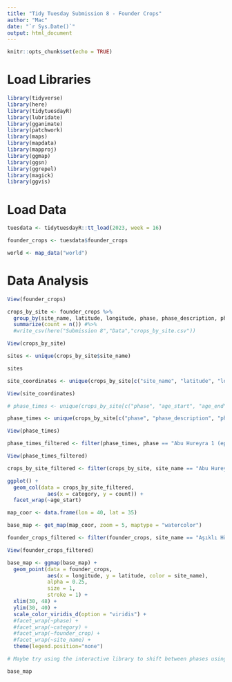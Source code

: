 ```yaml
---
title: "Tidy Tuesday Submission 8 - Founder Crops"
author: "Mac"
date: "`r Sys.Date()`"
output: html_document
---
```


```r
knitr::opts_chunk$set(echo = TRUE)
```

# Load Libraries

```r
library(tidyverse)
library(here)
library(tidytuesdayR)
library(lubridate)
library(gganimate)
library(patchwork)
library(maps)
library(mapdata)
library(mapproj)
library(ggmap)
library(ggsn)
library(ggrepel)
library(magick)
library(ggvis)
```

# Load Data

```r
tuesdata <- tidytuesdayR::tt_load(2023, week = 16)

founder_crops <- tuesdata$founder_crops

world <- map_data("world")
```

# Data Analysis

```r
View(founder_crops)
```

```r
crops_by_site <- founder_crops %>%
  group_by(site_name, latitude, longitude, phase, phase_description, phase_code, age_start, age_end, category) %>%
  summarize(count = n()) #%>%
  #write_csv(here("Submission 8","Data","crops_by_site.csv"))

View(crops_by_site)
```

```r
sites <- unique(crops_by_site$site_name)

sites

site_coordinates <- unique(crops_by_site[c("site_name", "latitude", "longitude")])

View(site_coordinates)
```

```r
# phase_times <- unique(crops_by_site[c("phase", "age_start", "age_end")])

phase_times <- unique(crops_by_site[c("phase", "phase_description", "phase_code", "age_start", "age_end")])

View(phase_times)
```

```r
phase_times_filtered <- filter(phase_times, phase == "Abu Hureyra 1 (epipalaeolithic) phase 1")

View(phase_times_filtered)
```

```r
crops_by_site_filtered <- filter(crops_by_site, site_name == "Abu Hureyra")

ggplot() +
  geom_col(data = crops_by_site_filtered,
             aes(x = category, y = count)) +
  facet_wrap(~age_start)
```

```r
map_coor <- data.frame(lon = 40, lat = 35)

base_map <- get_map(map_coor, zoom = 5, maptype = "watercolor")

founder_crops_filtered <- filter(founder_crops, site_name == "Aşıklı Höyük")

View(founder_crops_filtered)

base_map <- ggmap(base_map) +
  geom_point(data = founder_crops,
             aes(x = longitude, y = latitude, color = site_name),
             alpha = 0.25,
             size = 1,
             stroke = 1) +
  xlim(30, 48) +
  ylim(30, 40) +
  scale_color_viridis_d(option = "viridis") +
  #facet_wrap(~phase) +
  #facet_wrap(~category) +
  #facet_wrap(~founder_crop) +
  #facet_wrap(~site_name) +
  theme(legend.position="none")

# Maybe try using the interactive library to shift between phases using a slider

base_map
```
